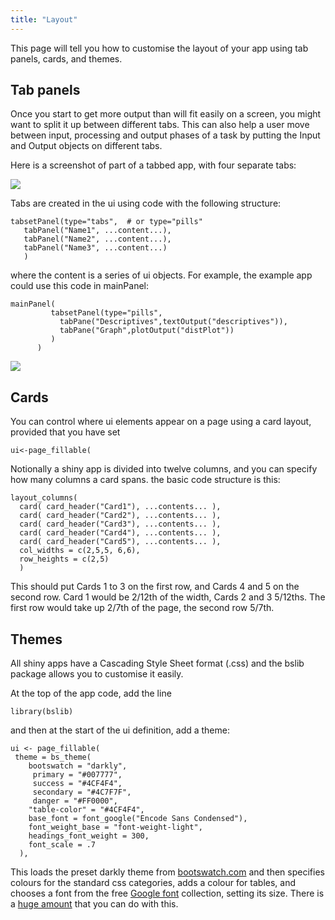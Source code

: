 ```yaml
---
title: "Layout"
---
```


This page will tell you how to customise the layout of your app using tab panels, cards, and themes.

## Tab panels

Once you start to get more output than will fit easily on a screen, you might want to split it up between different tabs. This can also help a user move between input, processing and output phases of a task by putting the Input and Output objects on different tabs.

Here is a screenshot of part of a tabbed app, with four separate tabs:

![](images/clipboard-1667964615.png)

Tabs are created in the ui using code with the following structure:

```         
tabsetPanel(type="tabs",  # or type="pills"
   tabPanel("Name1", ...content...),
   tabPanel("Name2", ...content...),
   tabPanel("Name3", ...content...)
   )
```

where the content is a series of ui objects. For example, the example app could use this code in mainPanel:

```         
mainPanel(
         tabsetPanel(type="pills",
           tabPane("Descriptives",textOutput("descriptives")),
           tabPane("Graph",plotOutput("distPlot"))
         )
      )
```

![](images/clipboard-1034412717.png)

## Cards

You can control where ui elements appear on a page using a card layout, provided that you have set

```         
ui<-page_fillable(
```

Notionally a shiny app is divided into twelve columns, and you can specify how many columns a card spans. the basic code structure is this:

```         
layout_columns(
  card( card_header("Card1"), ...contents... ),
  card( card_header("Card2"), ...contents... ),
  card( card_header("Card3"), ...contents... ),
  card( card_header("Card4"), ...contents... ),
  card( card_header("Card5"), ...contents... ),
  col_widths = c(2,5,5, 6,6),
  row_heights = c(2,5)
  )
```

This should put Cards 1 to 3 on the first row, and Cards 4 and 5 on the second row. Card 1 would be 2/12th of the width, Cards 2 and 3 5/12ths. The first row would take up 2/7th of the page, the second row 5/7th.

## Themes

All shiny apps have a Cascading Style Sheet format (.css) and the bslib package allows you to customise it easily.

At the top of the app code, add the line

```         
library(bslib)
```

and then at the start of the ui definition, add a theme:

```         
ui <- page_fillable(
 theme = bs_theme(
    bootswatch = "darkly",
     primary = "#007777",
     success = "#4CF4F4",
     secondary = "#4C7F7F",
     danger = "#FF0000",
    "table-color" = "#4CF4F4",
    base_font = font_google("Encode Sans Condensed"),
    font_weight_base = "font-weight-light",
    headings_font_weight = 300,
    font_scale = .7
  ),
```

This loads the preset darkly theme from [bootswatch.com](https://bootswatch.com) and then specifies colours for the standard css categories, adds a colour for tables, and chooses a font from the free [Google font](https://fonts.google.com) collection, setting its size. There is a [huge amount](https://rstudio.github.io/bslib/articles/theming/index.html) that you can do with this.
